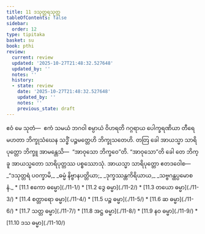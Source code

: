 ```yaml
---
title: 11 ဒသုတ္တရသုတ္တ
tableOfContents: false
sidebar:
  order: 12
type: tipitaka
basket: su
book: pthi
review:
  current: review
  updated: '2025-10-27T21:48:32.527648'
  updated_by: ''
  notes: ''
  history:
  - state: review
    date: '2025-10-27T21:48:32.527648'
    updated_by: ''
    notes: ''
    previous_state: draft
---
```



<ReviewStatus review={frontmatter.review} showDetails={true} />

<HypothesisAnnotation frontmatter={frontmatter} />

<DynamicBreadcrumb />

<Division number="350" book="pthi" e="ch" v="8" p="227">

<Paragraph number="1132" book="pthi">
ဧဝံ မေ သုတံ—  ဧကံ သမယံ ဘဂဝါ စမ္ပာယံ ဝိဟရတိ ဂဂ္ဂရာယ ပေါက္ခရဏိယာ တီရေ မဟတာ ဘိက္ခုသံဃေန သဒ္ဓိံ ပဉ္စမတ္တေဟိ ဘိက္ခုသတေဟိ. တတြ ခေါ အာယသ္မာ သာရိပုတ္တော ဘိက္ခူ အာမန္တေသိ—  “အာဝုသော ဘိက္ခဝေ”တိ. “အာဝုသော”တိ ခေါ တေ ဘိက္ခူ အာယသ္မတော သာရိပုတ္တဿ ပစ္စဿောသုံ. အာယသ္မာ သာရိပုတ္တော ဧတဒဝေါစ—

</Paragraph>

<Paragraph number="1133" type="verses" book="pthi">
_“ဒသုတ္တရံ ပဝက္ခာမိ,_  
_ဓမ္မံ နိဗ္ဗာနပတ္တိယာ;_  
_ဒုက္ခဿန္တကိရိယာယ,_  
_သဗ္ဗဂန္ထပ္ပမောစနံ._  


</Paragraph>
</Division>

<TableOfContents book="pthi" section="11">
* [11.1 ဧကော ဓမ္မော](./11-1/)
* [11.2 ဒွေ ဓမ္မာ](./11-2/)
* [11.3 တယော ဓမ္မာ](./11-3/)
* [11.4 စတ္တာရော ဓမ္မာ](./11-4/)
* [11.5 ပဉ္စ ဓမ္မာ](./11-5/)
* [11.6 ဆ ဓမ္မာ](./11-6/)
* [11.7 သတ္တ ဓမ္မာ](./11-7/)
* [11.8 အဋ္ဌ ဓမ္မာ](./11-8/)
* [11.9 နဝ ဓမ္မာ](./11-9/)
* [11.10 ဒသ ဓမ္မာ](./11-10/)
</TableOfContents>